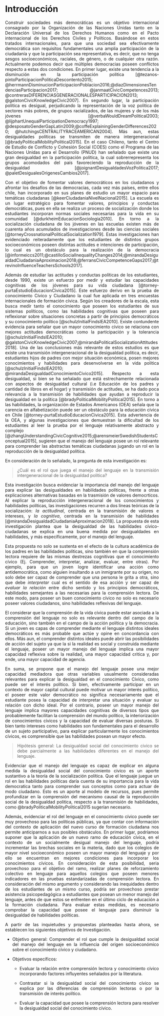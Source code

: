 
<div style="text-align: justify">

# Introducción

Construir sociedades más democráticas es un objetivo internacional consagrado por la Organización de las Naciones Unidas tanto en la Declaración Universal de los Derechos Humanos como en el Pacto internacional de los Derechos Civiles y Políticos. Basándose en estos tratados internacionales, para que una sociedad sea efectivamente democrática son requisitos fundamentales una amplia participación de la ciudadanía y que la participación sea representativa, es decir, que no tenga sesgos socioeconómicos, raciales, de género, o de cualquier otra razón. Actualmente podemos decir que múltiples democracias poseen conflictos respecto a estas dos condiciones. En primer lugar, existe una tendencia a la disminución en la participación politica [@tezanos-pintoParticipacionPoliticaDescontento2015; @herrmannDisminucionParticipacionPoblacion2016;@diazDimensionesTendenciasParticipacion2017; @janmaatCivicCompetences2013; @contrerasDIFERENCIASGENERACIONALESPARTICIPACION2013; @galstonCivicKnowledgeCivic2007]. En segundo lugar, la participación politica es desigual, perjudicando la representación de la voz politica de sectores más pobres, de grupos racializados, de las mujeres y de los más jóvenes [@verbaWouldDreamPolitical2003; @lijphartUnequalParticipationDemocracy1997; @desposatoGenderGapLatin2009;@coffeExplainingGenderDifferences2020; @hutchingsCENTRALITYRACEAMERICAN2004]. Más aun, estas desigualdades políticas se transmiten de manera intergeneracional [@bradyPoliticalMobilityPolitical2015]. En el caso Chileno, tanto el Centro de Estudio de Conflicto y Cohesión Social (COES) como el Programa de las Naciones Unidas para el Desarrollo (PNUD) han señalado que existe una gran desigualdad en la participación politica, la cual sobrerrepresenta los grupos acomodados del país favoreciendo la reproducción de la desigualdad [@joignantDesigualdadesVozPolitica2017; @paletDesigualesOrigenesCambios2017].

Con el objetivo de fomentar valores democráticos en los ciudadanos y afrontar los desafíos de las democracias, cada vez más países, entre ellos chile, han incorporado en sus planes de estudio un mayor espacio para temáticas ciudadanas [@keerCiudadaniaNivelNacional2015]. La escuela es un lugar estratégico para fomentar valores, principios y conductas democráticas, pues en ella se realiza un proceso de socialización donde los estudiantes incorporan normas sociales necesarias para la vida en su comunidad [@durkheimEducacionSociologia2010]. En torno a la socialización ciudadana de los jóvenes en las escuelas existen más de cuarenta años acumulados de investigaciones desde las ciencias sociales [@torneyCrossnationalPoliticalSocialization1979]. Estas investigaciones han evidenciado reiteradamente que los estudiantes de distintos grupos socioeconómicos poseen distintas actitudes e intenciones de participación, lo cual es un obstáculo para la realización de la democracia [@informeiccs2011;@castilloSocialInequalityChanges2014;@mirandaDesigualdadCiudadaniaAproximacion2018;@ferransCivicCompetenceGaps2017;@trevinoInfluenceTeachersSchools2017].

Además de estudiar las actitudes y conductas políticas de los estudiantes, desde 1990, existe un esfuerzo por medir y estudiar las capacidades cognitivas de los jóvenes para su vida ciudadana [@torney-purtaEstudioEducacionCivica2015]. Este esfuerzo derivo en la prueba de conocimiento Cívico y Ciudadano la cual fue aplicada en tres encuestas internacionales de formación cívica. Según los creadores de la escala, esta busca medir tanto el conocimiento que poseen los estudiantes de sus sistemas políticos, como las habilidades cognitivas que poseen para reflexionar sobre situaciones concretas a partir de principios democráticos y su conocimiento político [@schulzInitialFindsIEA2010]. Existe contundente evidencia para señalar que un mayor conocimiento cívico se relaciona con mejores actitudes democráticas como la participación y la tolerancia [@schulzInitialFindsIEA2010; @galstonCivicKnowledgeCivic2007;@mirandaPoliticalSocializationAttitudes2018]. Una de las conclusiones más relevante de estos estudios es que existe una transmisión intergeneracional de la desigualdad politica,  es decir, estudiantes hijos de padres con mejor situación económica, posen mejores conocimientos y habilidades para desenvolverse en la vida politica [@schulzInitialFindsIEA2010; @mirandaDesigualdadConocimientoCivico2015]. Respecto a esta desigualdad, si bien se ha señalado que está estrechamente relacionada con aspectos de desigualdad cultural (i.e Educación de los padres y cantidad de libros en el hogar) y transmisión de actitudes, se ha dado poca relevancia a la transmisión de habilidades que ayudan a reproducir la desigualdad en la política [@bradyPoliticalMobilityPolitical2015]. En torno a las habilidades, la organización de Estados Americanos (OEA) señala que la carencia en alfabetización puede ser un obstáculo para la educación cívica en Chile [@torney-purtaEstudioEducacionCivica2015]. Esta advertencia de la OEA, y algunas investigaciones que demuestran la dificultad de los estudiantes al leer la prueba por el lenguaje relativamente abstracto y complejo [@zhangUnderstandingCivicCognitive2015;@arensmeierSwedishStudentsConceptual2015], sugieren que el manejo del lenguaje posee un rol relevante para comprender las abstractas temáticas ciudadanas jugando un rol en la reproducción de la desigualdad política. 

En consideración de lo señalado, la pregunta de esta investigación es: 

> ¿Cuál es el rol que juega el manejo del lenguaje en la transmisión intergeneracional de la desigualdad politica? 

Esta investigación busca evidenciar la importancia del manejo del lenguaje para explicar las desigualdades en habilidades políticas, frente a otras explicaciones alternativas basadas en la trasmisión de valores democrticos. Al explicar la reproducción intergeneracional de los conocimientos y habilidades políticas, las investigaciones recurren a dos líneas teóricas de la socialización: _la actitudinal_, centrada en la transmisión de valores e intereses, y _la cognitiva_, centrada en la transmisión de habilidades [@mirandaDesigualdadCiudadaniaAproximacion2018]. La propuesta de esta investigación plantea que la desigualdad de las habilidades cívico-ciudadanas se explica en una buena medida por desigualdades en habilidades, y más específicamente, por el manejo del lenguaje. 

Esta propuesta no solo se sustenta en el efecto de la cultura académica de los padres en las habilidades políticas, sino también en que la comprensión lectora requiere de las mismas destrezas cognitivas que el conocimiento cívico (Ej. Comprender, interpretar, analizar, evaluar, entre otras). Por ejemplo,  para que un joven logre identificar una acción como antidemocrática, como alguien insultando a un inmigrante por su origen, no solo debe ser capaz de comprender que una persona le grita a otra, sino que debe _interpretar_ cual es el sentido de esa acción y ser capaz de _evaluar la relación_   entre dicho sentido y los principios democráticos, habilidades semejantes a las necesarias para la comprensión lectora. De este modo, para poseer un buen conocimiento cívico no solo es necesario poseer valores ciudadanos, sino habilidades reflexivas del lenguaje.

El considerar que la comprensión de la vida cívica puede estar asociada a la comprensión del lenguaje no solo es relevante dentro del campo de la educación, sino también en el campo de la acción política y la democracia. Si un joven es capas de comprender mediante el lenguaje distintos ideales democráticos es más probable que actúe y opine en concordancia con ellos. Más aun, el comprender distintos ideales puede abrir las posibilidades de acción del sujeto ya que la si la realidad es social y construida mediante el lenguaje, poseer un mayor manejo del lenguaje implica una mayor capacidad reflexiva sobre la realidad, una mayor capacidad critica y, por ende, una mayor capacidad de agencia. 

En suma, se propone que el manejo del lenguaje posee una mejor capacidad mediadora que otras variables usualmente consideradas relevantes para explicar la desigualdad en el conocimiento Cívico, como puede ser el interés político. Si bien, efectivamente participar en un contexto de mayor capital cultural puede motivar un mayor interés político, el poseer este valor democrático no significa necesariamente que el estudiante posea la capacidad de interpretar una situación y evaluar su relación con dicho ideal. Por el contrario, poseer un mayor manejo del lenguaje implica mayores capacidades cognitivas de diversos tipos que probablemente facilitan la comprensión del mundo político, la interiorización de conocimientos cívicos y la capacidad de evaluar diversas posturas. Si bien tanto intereses como habilidades son fundamentales para el desarrollo de un sujeto participativo, para explicar particularmente los conocimientos cívicos, es comprensible que las habilidades posean un mayor efecto. 


> Hipótesis general: La desigualdad social del conocimiento civico se debe parcialmente a las habilidades diferentes en el manejo del lenguaje.

Evidenciar que el manejo del lenguaje es capaz de explicar en alguna medida la desigualdad social del conocimiento cívico es un aporte sustantivo a la teoría de la socialización política. Que el lenguaje juegue un rol en las habilidades políticas daría cuenta de su importancia para la vida democratica tanto para comprender sus conceptos como para actuar de modo ciudadano. Esto es un aporte al modelo de recursos, pues permite profundizar en la comprensión del mecanismo causal de la reproducción social de la desigualdad politica, respecto a la transmisión de habilidades, como @bradyPoliticalMobilityPolitical2015 sugerían necesario. 

Además, evidenciar el rol del lenguaje en el conocimiento cívico puede ser muy provechoso para las políticas públicas, ya que contar con información del contexto de aplicación del nuevo curso de formación ciudadana nos permite anticiparnos a sus posibles obstáculos. En primer lugar, podríamos suponer que la aplicación de un nuevo ramo de educación cívica, en el contexto de un socialmente desigual manejo del lenguaje, podría incrementar las brechas sociales en la materia, dado que los colegios de mayor nivel socioeconómico poseen un mayor manejo del lenguaje y por ello se encuentran en mejores condiciones para incorporar los conocimientos cívicos. En consideración de esta posibilidad, seria provechoso para el objetivo del ramo, realizar planes de reforzamiento colectivo en lenguaje para aquellos colegios que poseen menores indicadores en las pruebas estandarizadas de comprensión lectora. En consideración del mismo argumento y considerando las inequidades dentro de los estudiantes de un mismo curso, podría ser provechoso prestar asistencia psicopedagógica a estudiantes que posean un menor manejo del lenguaje, antes de que estos se enfrenten en el último ciclo de educación a la formación ciudadana. Para evaluar estas medidas, es necesario comprobar la capacidad que posee el lenguaje para disminuir la desigualdad de habilidades políticas.

A partir de las inquietudes y propuestas planteadas hasta ahora, se establecen los siguientes objetivos de Investigación.


* Objetivo general: Comprender el rol que cumple la desigualdad social del manejo del lenguaje en la influencia del origen socioeconómico sobre el conocimiento cívico y ciudadano.


* Objetivos específicos: 

    + Evaluar la relación entre comprensión lectora y conocimiento cívico incorporando factores influyentes señalados por la literatura.

    + Contrastar si la desigualdad social del conocimiento cívico se explica por las diferencias de comprensión lectoras o por la transmisión de interés político.

    + Evaluar la capacidad que posee la comprensión lectora para resolver la desigualdad social del conocimiento cívico.





